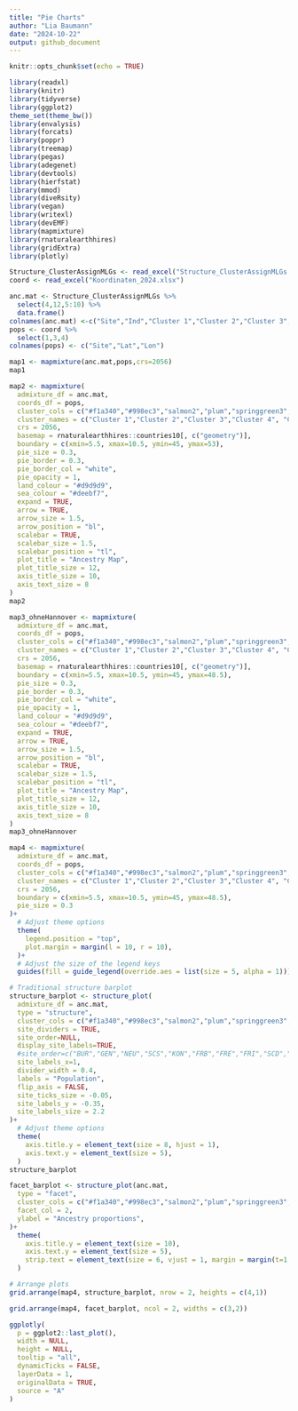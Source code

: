 ```yaml
---
title: "Pie Charts"
author: "Lia Baumann"
date: "2024-10-22"
output: github_document
---
```


```r
knitr::opts_chunk$set(echo = TRUE)
```

```r
library(readxl)
library(knitr)
library(tidyverse)
library(ggplot2)
theme_set(theme_bw())
library(envalysis)
library(forcats)
library(poppr)
library(treemap)
library(pegas)
library(adegenet)
library(devtools)
library(hierfstat)
library(mmod)
library(diveRsity)
library(vegan)
library(writexl)
library(devEMF)
library(mapmixture)
library(rnaturalearthhires)
library(gridExtra)
library(plotly)

Structure_ClusterAssignMLGs <- read_excel("Structure_ClusterAssignMLGs.xlsx")
coord <- read_excel("Koordinaten_2024.xlsx")

anc.mat <- Structure_ClusterAssignMLGs %>%
  select(4,12,5:10) %>%
  data.frame()
colnames(anc.mat) <-c("Site","Ind","Cluster 1","Cluster 2","Cluster 3","Cluster 4","Cluster 5","Cluster 6")
pops <- coord %>%
  select(1,3,4)
colnames(pops) <- c("Site","Lat","Lon")
```

```r
map1 <- mapmixture(anc.mat,pops,crs=2056)
map1

map2 <- mapmixture(
  admixture_df = anc.mat,
  coords_df = pops,
  cluster_cols = c("#f1a340","#998ec3","salmon2","plum","springgreen3","turquoise3"),
  cluster_names = c("Cluster 1","Cluster 2","Cluster 3","Cluster 4", "Cluster 5","Cluster 6"),
  crs = 2056,
  basemap = rnaturalearthhires::countries10[, c("geometry")],
  boundary = c(xmin=5.5, xmax=10.5, ymin=45, ymax=53),
  pie_size = 0.3,
  pie_border = 0.3,
  pie_border_col = "white",
  pie_opacity = 1,
  land_colour = "#d9d9d9",
  sea_colour = "#deebf7",
  expand = TRUE,
  arrow = TRUE,
  arrow_size = 1.5,
  arrow_position = "bl",
  scalebar = TRUE,
  scalebar_size = 1.5,
  scalebar_position = "tl",
  plot_title = "Ancestry Map",
  plot_title_size = 12,
  axis_title_size = 10,
  axis_text_size = 8
)
map2

map3_ohneHannover <- mapmixture(
  admixture_df = anc.mat,
  coords_df = pops,
  cluster_cols = c("#f1a340","#998ec3","salmon2","plum","springgreen3","turquoise3"),
  cluster_names = c("Cluster 1","Cluster 2","Cluster 3","Cluster 4", "Cluster 5","Cluster 6"),
  crs = 2056,
  basemap = rnaturalearthhires::countries10[, c("geometry")],
  boundary = c(xmin=5.5, xmax=10.5, ymin=45, ymax=48.5),
  pie_size = 0.3,
  pie_border = 0.3,
  pie_border_col = "white",
  pie_opacity = 1,
  land_colour = "#d9d9d9",
  sea_colour = "#deebf7",
  expand = TRUE,
  arrow = TRUE,
  arrow_size = 1.5,
  arrow_position = "bl",
  scalebar = TRUE,
  scalebar_size = 1.5,
  scalebar_position = "tl",
  plot_title = "Ancestry Map",
  plot_title_size = 12,
  axis_title_size = 10,
  axis_text_size = 8
)
map3_ohneHannover

map4 <- mapmixture(
  admixture_df = anc.mat,
  coords_df = pops,
  cluster_cols = c("#f1a340","#998ec3","salmon2","plum","springgreen3","turquoise3"),
  cluster_names = c("Cluster 1","Cluster 2","Cluster 3","Cluster 4", "Cluster 5","Cluster 6"),
  crs = 2056,
  boundary = c(xmin=5.5, xmax=10.5, ymin=45, ymax=48.5),
  pie_size = 0.3
)+
  # Adjust theme options
  theme(
    legend.position = "top",
    plot.margin = margin(l = 10, r = 10),
  )+
  # Adjust the size of the legend keys
  guides(fill = guide_legend(override.aes = list(size = 5, alpha = 1)))

# Traditional structure barplot
structure_barplot <- structure_plot(
  admixture_df = anc.mat,
  type = "structure",
  cluster_cols = c("#f1a340","#998ec3","salmon2","plum","springgreen3","turquoise"),
  site_dividers = TRUE,
  site_order=NULL,
  display_site_labels=TRUE,
  #site_order=c("BUR","GEN","NEU","SCS","KON","FRB","FRE","FRI","SCD","SCG","SCL","WSL","LIM","BRU","RIE","TRO","ALD","UST","BAR","UEB","BOB","BOH","HAN"),
  site_labels_x=1,
  divider_width = 0.4,
  labels = "Population",
  flip_axis = FALSE,
  site_ticks_size = -0.05,
  site_labels_y = -0.35,
  site_labels_size = 2.2
)+
  # Adjust theme options
  theme(
    axis.title.y = element_text(size = 8, hjust = 1),
    axis.text.y = element_text(size = 5),
  )
structure_barplot

facet_barplot <- structure_plot(anc.mat,
  type = "facet",
  cluster_cols = c("#f1a340","#998ec3","salmon2","plum","springgreen3","turquoise"),
  facet_col = 2,
  ylabel = "Ancestry proportions",
)+
  theme(
    axis.title.y = element_text(size = 10),
    axis.text.y = element_text(size = 5),
    strip.text = element_text(size = 6, vjust = 1, margin = margin(t=1.5, r=0, b=1.5, l=0)),
  )

# Arrange plots
grid.arrange(map4, structure_barplot, nrow = 2, heights = c(4,1))

grid.arrange(map4, facet_barplot, ncol = 2, widths = c(3,2))

ggplotly(
  p = ggplot2::last_plot(),
  width = NULL,
  height = NULL,
  tooltip = "all",
  dynamicTicks = FALSE,
  layerData = 1,
  originalData = TRUE,
  source = "A"
)
```
